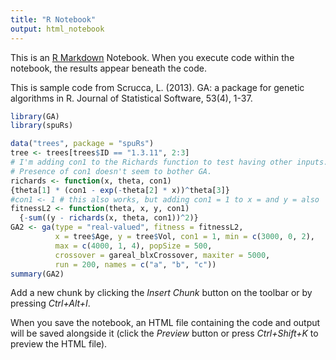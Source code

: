 ```yaml
---
title: "R Notebook"
output: html_notebook
---
```


This is an [R Markdown](http://rmarkdown.rstudio.com) Notebook. When you execute code within the notebook, the results appear beneath the code. 

This is sample code from Scrucca, L. (2013). GA: a package for genetic algorithms in R. Journal of Statistical Software, 53(4), 1-37.
```r
library(GA)
library(spuRs)
```


```r
data("trees", package = "spuRs")
tree <- trees[trees$ID == "1.3.11", 2:3]
# I'm adding con1 to the Richards function to test having other inputs.
# Presence of con1 doesn't seem to bother GA.
richards <- function(x, theta, con1)
{theta[1] * (con1 - exp(-theta[2] * x))^theta[3]}
#con1 <- 1 # this also works, but adding con1 = 1 to x = and y = also
fitnessL2 <- function(theta, x, y, con1) 
  {-sum((y - richards(x, theta, con1))^2)}
GA2 <- ga(type = "real-valued", fitness = fitnessL2,
          x = tree$Age, y = tree$Vol, con1 = 1, min = c(3000, 0, 2), 
          max = c(4000, 1, 4), popSize = 500, 
          crossover = gareal_blxCrossover, maxiter = 5000,
          run = 200, names = c("a", "b", "c"))
summary(GA2)
```

Add a new chunk by clicking the *Insert Chunk* button on the toolbar or by pressing *Ctrl+Alt+I*.

When you save the notebook, an HTML file containing the code and output will be saved alongside it (click the *Preview* button or press *Ctrl+Shift+K* to preview the HTML file).
